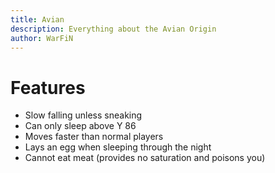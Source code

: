 ```yaml
---
title: Avian
description: Everything about the Avian Origin
author: WarFiN
---
```


# Features

- Slow falling unless sneaking
- Can only sleep above Y 86
- Moves faster than normal players
- Lays an egg when sleeping through the night
- Cannot eat meat (provides no saturation and poisons you)
